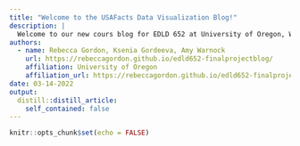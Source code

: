 ```yaml
---
title: "Welcome to the USAFacts Data Visualization Blog!"
description: |
  Welcome to our new cours blog for EDLD 652 at University of Oregon, Winter 2022
authors:
  - name: Rebecca Gordon, Ksenia Gordeeva, Amy Warnock 
    url: https://rebeccagordon.github.io/edld652-finalprojectblog/
    affiliation: University of Oregon
    affiliation_url: https://rebeccagordon.github.io/edld652-finalprojectblog/
date: 03-14-2022
output:
  distill::distill_article:
    self_contained: false
---
```


```r
knitr::opts_chunk$set(echo = FALSE)
```



